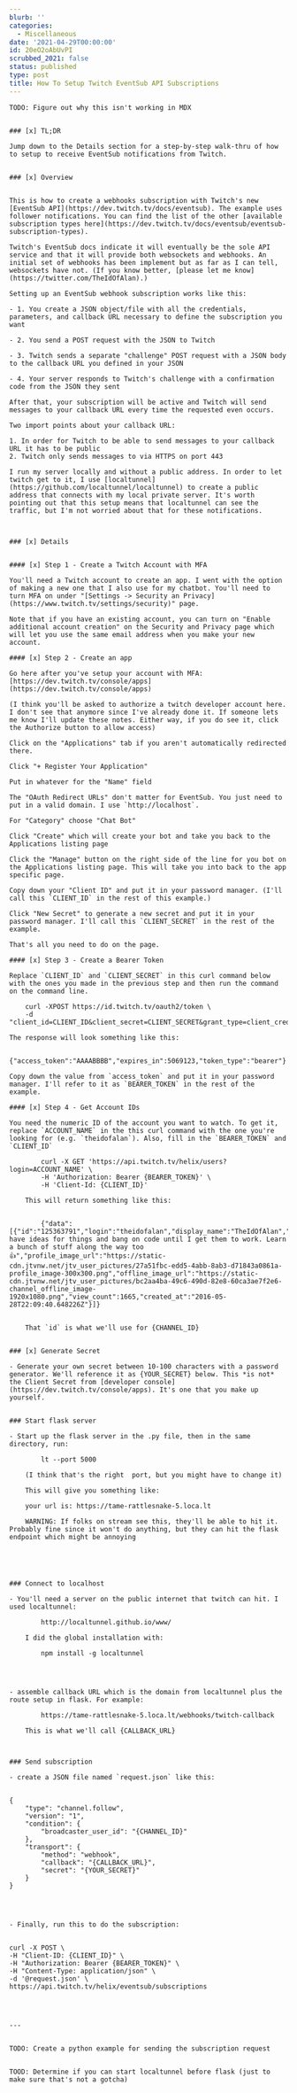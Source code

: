 ```yaml
---
blurb: ''
categories:
  - Miscellaneous
date: '2021-04-29T00:00:00'
id: 20eO2oAbUvPI
scrubbed_2021: false
status: published
type: post
title: How To Setup Twitch EventSub API Subscriptions
---
```


```
TODO: Figure out why this isn't working in MDX


### [x] TL;DR

Jump down to the Details section for a step-by-step walk-thru of how to setup to receive EventSub notifications from Twitch. 


### [x] Overview 


This is how to create a webhooks subscription with Twitch's new [EventSub API](https://dev.twitch.tv/docs/eventsub). The example uses follower notifications. You can find the list of the other [available subscription types here](https://dev.twitch.tv/docs/eventsub/eventsub-subscription-types).

Twitch's EventSub docs indicate it will eventually be the sole API service and that it will provide both websockets and webhooks. An initial set of webhooks has been implement but as far as I can tell, websockets have not. (If you know better, [please let me know](https://twitter.com/TheIdOfAlan).) 

Setting up an EventSub webhook subscription works like this:

- 1. You create a JSON object/file with all the credentials, parameters, and callback URL necessary to define the subscription you want

- 2. You send a POST request with the JSON to Twitch

- 3. Twitch sends a separate "challenge" POST request with a JSON body to the callback URL you defined in your JSON

- 4. Your server responds to Twitch's challenge with a confirmation code from the JSON they sent 

After that, your subscription will be active and Twitch will send messages to your callback URL every time the requested even occurs. 

Two import points about your callback URL:

1. In order for Twitch to be able to send messages to your callback URL it has to be public
2. Twitch only sends messages to via HTTPS on port 443

I run my server locally and without a public address. In order to let twitch get to it, I use [localtunnel](https://github.com/localtunnel/localtunnel) to create a public address that connects with my local private server. It's worth pointing out that this setup means that localtunnel can see the traffic, but I'm not worried about that for these notifications. 



### [x] Details


#### [x] Step 1 - Create a Twitch Account with MFA

You'll need a Twitch account to create an app. I went with the option of making a new one that I also use for my chatbot. You'll need to turn MFA on under "[Settings -> Security an Privacy](https://www.twitch.tv/settings/security)" page. 

Note that if you have an existing account, you can turn on "Enable additional account creation" on the Security and Privacy page which will let you use the same email address when you make your new account. 

#### [x] Step 2 - Create an app

Go here after you've setup your account with MFA: [https://dev.twitch.tv/console/apps](https://dev.twitch.tv/console/apps)

(I think you'll be asked to authorize a twitch developer account here. I don't see that anymore since I've already done it. If someone lets me know I'll update these notes. Either way, if you do see it, click the Authorize button to allow access)

Click on the "Applications" tab if you aren't automatically redirected there. 

Click "+ Register Your Application"

Put in whatever for the "Name" field 

The "OAuth Redirect URLs" don't matter for EventSub. You just need to put in a valid domain. I use `http://localhost`. 

For "Category" choose "Chat Bot"

Click "Create" which will create your bot and take you back to the Applications listing page

Click the "Manage" button on the right side of the line for you bot on the Applications listing page. This will take you into back to the app specific page. 

Copy down your "Client ID" and put it in your password manager. (I'll call this `CLIENT_ID` in the rest of this example.)

Click "New Secret" to generate a new secret and put it in your password manager. I'll call this `CLIENT_SECRET` in the rest of the example. 

That's all you need to do on the page. 

#### [x] Step 3 - Create a Bearer Token

Replace `CLIENT_ID` and `CLIENT_SECRET` in this curl command below with the ones you made in the previous step and then run the command on the command line. 

    curl -XPOST https://id.twitch.tv/oauth2/token \
    -d "client_id=CLIENT_ID&client_secret=CLIENT_SECRET&grant_type=client_credentials"

The response will look something like this:

    {"access_token":"AAAABBBB","expires_in":5069123,"token_type":"bearer"}

Copy down the value from `access_token` and put it in your password manager. I'll refer to it as `BEARER_TOKEN` in the rest of the example. 

#### [x] Step 4 - Get Account IDs

You need the numeric ID of the account you want to watch. To get it, replace `ACCOUNT_NAME` in the this curl command with the one you're looking for (e.g. `theidofalan`). Also, fill in the `BEARER_TOKEN` and `CLIENT_ID`

        curl -X GET 'https://api.twitch.tv/helix/users?login=ACCOUNT_NAME' \
        -H 'Authorization: Bearer {BEARER_TOKEN}' \
        -H 'Client-Id: {CLIENT_ID}'

    This will return something like this:


        {"data":[{"id":"125363791","login":"theidofalan","display_name":"TheIdOfAlan","type":"","broadcaster_type":"","description":"I have ideas for things and bang on code until I get them to work. Learn a bunch of stuff along the way too 👍","profile_image_url":"https://static-cdn.jtvnw.net/jtv_user_pictures/27a51fbc-edd5-4abb-8ab3-d71843a0861a-profile_image-300x300.png","offline_image_url":"https://static-cdn.jtvnw.net/jtv_user_pictures/bc2aa4ba-49c6-490d-82e8-60ca3ae7f2e6-channel_offline_image-1920x1080.png","view_count":1665,"created_at":"2016-05-28T22:09:40.648226Z"}]}


    That `id` is what we'll use for {CHANNEL_ID}


### [x] Generate Secret

- Generate your own secret between 10-100 characters with a password generator. We'll reference it as {YOUR_SECRET} below. This *is not* the Client Secret from [developer console](https://dev.twitch.tv/console/apps). It's one that you make up yourself. 


### Start flask server 

- Start up the flask server in the .py file, then in the same directory, run:

        lt --port 5000

    (I think that's the right  port, but you might have to change it)

    This will give you something like:

    your url is: https://tame-rattlesnake-5.loca.lt

    WARNING: If folks on stream see this, they'll be able to hit it. Probably fine since it won't do anything, but they can hit the flask endpoint which might be annoying





### Connect to localhost

- You'll need a server on the public internet that twitch can hit. I used localtunnel:

        http://localtunnel.github.io/www/

    I did the global installation with:

        npm install -g localtunnel




- assemble callback URL which is the domain from localtunnel plus the route setup in flask. For example:

        https://tame-rattlesnake-5.loca.lt/webhooks/twitch-callback

    This is what we'll call {CALLBACK_URL}



### Send subscription

- create a JSON file named `request.json` like this:


{
    "type": "channel.follow",
    "version": "1",
    "condition": {
        "broadcaster_user_id": "{CHANNEL_ID}"
    },
    "transport": {
        "method": "webhook",
        "callback": "{CALLBACK_URL}",
        "secret": "{YOUR_SECRET}"
    }
}




- Finally, run this to do the subscription:


curl -X POST \
-H "Client-ID: {CLIENT_ID}" \
-H "Authorization: Bearer {BEARER_TOKEN}" \
-H "Content-Type: application/json" \
-d '@request.json' \
https://api.twitch.tv/helix/eventsub/subscriptions




---


TODO: Create a python example for sending the subscription request


TOOD: Determine if you can start localtunnel before flask (just to make sure that's not a gotcha)


```
